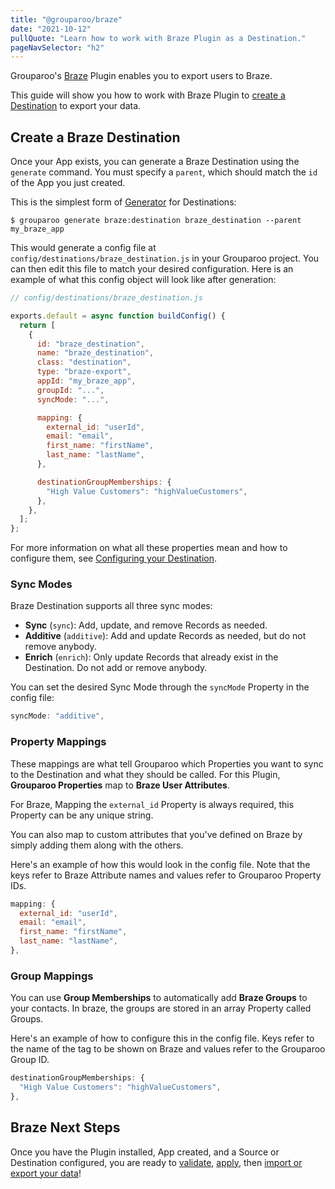 ```yaml
---
title: "@grouparoo/braze"
date: "2021-10-12"
pullQuote: "Learn how to work with Braze Plugin as a Destination."
pageNavSelector: "h2"
---
```


<PluginDocsLinks plugin="Braze" />

Grouparoo's [Braze](https://www.braze.com/) Plugin enables you to export users to Braze.

This guide will show you how to work with Braze Plugin to [create a Destination](#create-a-braze-destination) to export your data.

<PluginDocsInstallation plugin="Braze" />

<PluginDocsCreateApp plugin="Braze" />

<ValidateAndApplyConfig headingLevel="h3" />

## Create a Braze Destination

Once your App exists, you can generate a Braze Destination using the `generate` command. You must specify a `parent`, which should match the `id` of the App you just created.

This is the simplest form of [Generator](/docs/getting-started/product-concepts#generator) for Destinations:

```
$ grouparoo generate braze:destination braze_destination --parent my_braze_app
```

This would generate a config file at `config/destinations/braze_destination.js` in your Grouparoo project. You can then edit this file to match your desired configuration. Here is an example of what this config object will look like after generation:

```js
// config/destinations/braze_destination.js

exports.default = async function buildConfig() {
  return [
    {
      id: "braze_destination",
      name: "braze_destination",
      class: "destination",
      type: "braze-export",
      appId: "my_braze_app",
      groupId: "...",
      syncMode: "...",

      mapping: {
        external_id: "userId",
        email: "email",
        first_name: "firstName",
        last_name: "lastName",
      },

      destinationGroupMemberships: {
        "High Value Customers": "highValueCustomers",
      },
    },
  ];
};
```

For more information on what all these properties mean and how to configure them, see [Configuring your Destination](/docs/config/code-config/destinations#configuring-your-destination).

### Sync Modes

Braze Destination supports all three sync modes:

- **Sync** (`sync`): Add, update, and remove Records as needed.
- **Additive** (`additive`): Add and update Records as needed, but do not remove anybody.
- **Enrich** (`enrich`): Only update Records that already exist in the Destination. Do not add or remove anybody.

You can set the desired Sync Mode through the `syncMode` Property in the config file:

```js
syncMode: "additive",
```

### Property Mappings

These mappings are what tell Grouparoo which Properties you want to sync to the Destination and what they should be called. For this Plugin, **Grouparoo Properties** map to **Braze User Attributes**.

For Braze, Mapping the `external_id` Property is always required, this Property can be any unique string.

You can also map to custom attributes that you've defined on Braze by simply adding them along with the others.

Here's an example of how this would look in the config file. Note that the keys refer to Braze Attribute names and values refer to Grouparoo Property IDs.

```js
mapping: {
  external_id: "userId",
  email: "email",
  first_name: "firstName",
  last_name: "lastName",
},
```

### Group Mappings

You can use **Group Memberships** to automatically add **Braze Groups** to your contacts. In braze, the groups are stored in an array Property called Groups.

Here's an example of how to configure this in the config file. Keys refer to the name of the tag to be shown on Braze and values refer to the Grouparoo Group ID.

```js
destinationGroupMemberships: {
  "High Value Customers": "highValueCustomers",
},
```

## Braze Next Steps

Once you have the Plugin installed, App created, and a Source or Destination configured, you are ready to [validate](/docs/cli/config#validate), [apply](/docs/cli/config#apply), then [import or export your data](/docs/cli/run#run)!
